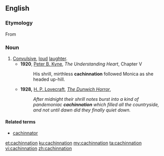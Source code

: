 ==English==

===Etymology===
From {{suffix|cachinnate|ion|lang=en}}

===Noun===
{{en-noun}}

# [[convulsive|Convulsive]], [[loud]] [[laughter]].
#* '''1920''', [[w:Peter B. Kyne|Peter B. Kyne]], ''The Understanding Heart'', Chapter V
#*:His shrill, mirthless '''cachinnation''' followed Monica as she headed up-hill.
#* '''1928,''' [[w:H. P. Lovecraft|H. P. Lovecraft]], ''[[s:The Dunwich Horror|The Dunwich Horror]]'', 
#*: ''After midnight their shrill notes burst into a kind of pandemoniac '''cachinnation''' which filled all the countryside, and not until dawn did they finally quiet down.''

====Related terms====
* [[cachinnator]]

[[et:cachinnation]]
[[ku:cachinnation]]
[[my:cachinnation]]
[[ta:cachinnation]]
[[vi:cachinnation]]
[[zh:cachinnation]]